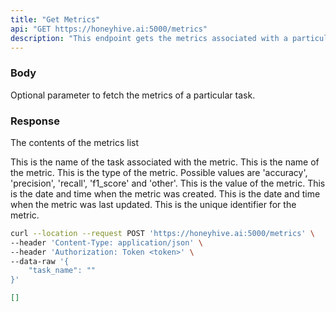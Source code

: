 ```yaml
---
title: "Get Metrics"
api: "GET https://honeyhive.ai:5000/metrics"
description: "This endpoint gets the metrics associated with a particular task."
---
```


### Body

<ParamField body="task_name" type="string">
  Optional parameter to fetch the metrics of a particular task.
</ParamField>

### Response

<ResponseField name="data" type="array">

The contents of the metrics list

<Expandable title="Toggle object">

<ResponseField name="task_name" type="string">
  This is the name of the task associated with the metric.
</ResponseField>

<ResponseField name="metric_name" type="string">
  This is the name of the metric.
</ResponseField>

<ResponseField name="metric_type" type="string">
  This is the type of the metric. Possible values are 'accuracy', 'precision', 'recall', 'f1_score' and 'other'.
</ResponseField>

<ResponseField name="metric_value" type="string">
  This is the value of the metric.
</ResponseField>

<ResponseField name="created_at" type="string">
  This is the date and time when the metric was created.
</ResponseField>

<ResponseField name="updated_at" type="string">
  This is the date and time when the metric was last updated.
</ResponseField>

<ResponseField name="id" type="string">
  This is the unique identifier for the metric.
</ResponseField>

</Expandable>

</ResponseField>

<RequestExample>

```bash Example Request
curl --location --request POST 'https://honeyhive.ai:5000/metrics' \
--header 'Content-Type: application/json' \
--header 'Authorization: Token <token>' \
--data-raw '{
    "task_name": ""
}'
```

</RequestExample>

<ResponseExample>

```json Response
[]

```

</ResponseExample>